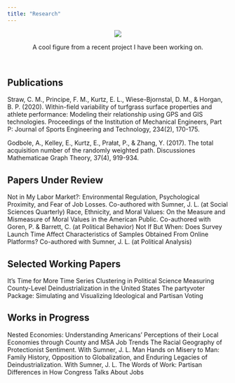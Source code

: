 ```yaml
---
title: "Research"
---
```





<p align="center">
  <img src="combinedsectors.png"></p>
  
<p align="center">A cool figure from a recent project I have been working on.</p>\




## Publications

Straw, C. M., Principe, F. M., Kurtz, E. L., Wiese-Bjornstal, D. M., & Horgan, B. P. (2020). Within-field variability of turfgrass surface properties and athlete performance: Modeling their relationship using GPS and GIS technologies. Proceedings of the Institution of Mechanical Engineers, Part P: Journal of Sports Engineering and Technology, 234(2), 170-175.

Godbole, A., Kelley, E., Kurtz, E., Prałat, P., & Zhang, Y. (2017). The total acquisition number of the randomly weighted path. Discussiones Mathematicae Graph Theory, 37(4), 919-934.

## Papers Under Review

Not in My Labor Market?: Environmental Regulation, Psychological Proximity, and Fear of Job Losses. Co-authored with Sumner, J. L. (at Social Sciences Quarterly)
Race, Ethnicity, and Moral Values: On the Measure and Mismeasure of Moral Values in the American Public. Co-authored with Goren, P. & Barrett, C. (at Political Behavior)
Not If But When: Does Survey Launch Time Affect Characteristics of Samples Obtained From Online Platforms? Co-authored with Sumner, J. L. (at Political Analysis)

## Selected Working Papers

It's Time for More Time Series Clustering in Political Science
Measuring County-Level Deindustrialization in the United States
The partyvoter Package: Simulating and Visualizing Ideological and Partisan Voting

## Works in Progress

Nested Economies: Understanding Americans' Perceptions of their Local Economies through County and MSA Job Trends
The Racial Geography of Protectionist Sentiment. With Sumner, J. L.
Man Hands on Misery to Man: Family History, Opposition to Globalization, and Enduring Legacies of Deindustrialization. With Sumner, J. L.
The Words of Work: Partisan Differences in How Congress Talks About Jobs